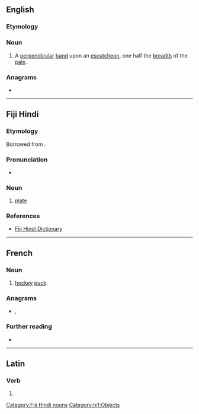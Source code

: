 ==English==

===Etymology===
{{suffix|en|pale|et}}

===Noun===
{{en-noun}}

# {{lb|en|heraldiccharge}} A [[perpendicular]] [[band]] upon an [[escutcheon]], one half the [[breadth]] of the [[pale]].

===Anagrams===
* {{anagrams|en|Patel|Plate|leapt|lepta|pelta|petal|plate|platé|pleat|tepal}}

----

==Fiji Hindi==

===Etymology===
Borrowed from {{bor|hif|en|plate|notext=1}}.

===Pronunciation===
* {{IPA|/pəleːʈ/|lang=hif}}

===Noun===
{{head|hif|nouns}}

# [[plate]]

===References===
* [http://web.archive.org/20080308065956/www.geocities.com/fijihindi/FijiHindiEnglishDict.htm#p Fiji Hindi Dictionary]

[[Category:Fiji Hindi nouns]]
[[Category:hif:Objects]]

----

==French==

===Noun===
{{fr-noun|m}}

# [[hockey]] [[puck]].

===Anagrams===
* {{l|fr|pelât}}, {{l|fr|plate}}

===Further reading===
* {{R:TLFi}}

----

==Latin==

===Verb===
{{la-verb-form|pālet}}

# {{inflection of|pālō||3|s|pres|actv|subj|lang=la}}